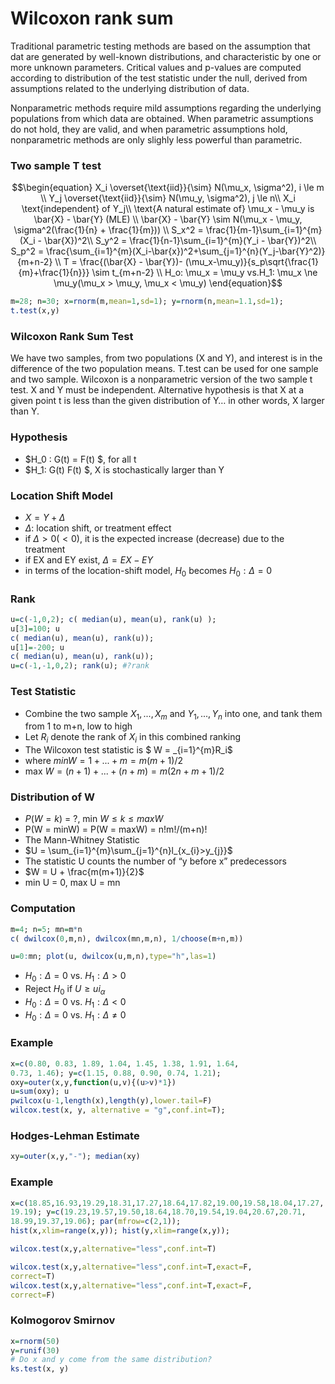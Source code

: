 # Wilcoxon rank sum

Traditional parametric testing methods are based on the assumption that dat are generated by well-known distributions, and characteristic by one or more unknown parameters. Critical values and p-values are computed according to distribution of the test statistic under the null, derived from assumptions related to the underlying distribution of data.

Nonparametric methods require mild assumptions regarding the underlying populations from which data are obtained. When parametric assumptions do not hold, they are valid, and when parametric assumptions hold, nonparametric methods are only slighly less powerful than parametric. 


### Two sample T test

$$\begin{equation}
X_i \overset{\text{iid}}{\sim} N(\mu_x, \sigma^2), i \le m \\
Y_j \overset{\text{iid}}{\sim} N(\mu_y, \sigma^2), j \le n\\
X_i \text{independent} of Y_j\\
\text{A natural estimate of} \mu_x - \mu_y is \bar{X} - \bar{Y} (MLE) \\
\bar{X} - \bar{Y} \sim N(\mu_x - \mu_y, \sigma^2(\frac{1}{n} + \frac{1}{m})) \\
S_x^2 = \frac{1}{m-1}\sum_{i=1}^{m}(X_i - \bar{X})^2\\
S_y^2 = \frac{1}{n-1}\sum_{i=1}^{m}(Y_i - \bar{Y})^2\\
S_p^2 = \frac{\sum_{i=1}^{m}(X_i-\bar{x})^2+\sum_{j=1}^{n}(Y_j-\bar{Y}^2)}{m+n-2} \\
T = \frac{(\bar{X} - \bar{Y})- (\mu_x-\mu_y)}{s_p\sqrt{\frac{1}{m}+\frac{1}{n}}} \sim t_{m+n-2} \\
H_o: \mu_x = \mu_y vs.H_1: \mu_x \ne \mu_y(\mu_x > \mu_y, \mu_x < \mu_y)
\end{equation}$$

```r
m=28; n=30; x=rnorm(m,mean=1,sd=1); y=rnorm(n,mean=1.1,sd=1);
t.test(x,y)

```
### Wilcoxon Rank Sum Test

We have two samples, from two populations (X and Y), and interest is in the difference of the two population means. T.test can be used for one sample and two sample. Wilcoxon is a nonparametric version of the two sample t test. X and Y must be independent. Alternative hypothesis is that X at a given point t is less than the given distribution of Y... in other words, X larger than Y.

### Hypothesis

* $H_0 : G(t) = F(t) $, for all t
* $H_1: G(t) \le F(t) $, X is stochastically larger than Y

### Location Shift Model

* $X = Y +\Delta$
* $\Delta$: location shift, or treatment effect
* if $\Delta > 0 (<0)$, it is the expected increase (decrease) due to the treatment
* if EX and EY exist, $\Delta = EX - EY$
* in terms of the location-shift model, $H_0$ becomes $H_0: \Delta = 0$

### Rank

```r
u=c(-1,0,2); c( median(u), mean(u), rank(u) );
u[3]=100; u
c( median(u), mean(u), rank(u));
u[1]=-200; u
c( median(u), mean(u), rank(u));
u=c(-1,-1,0,2); rank(u); #?rank

```



### Test Statistic

* Combine the two sample ${X_1,...,X_m}$ and ${Y_1,...,Y_n}$ into one, and tank them from 1 to m+n, low to high
* Let $R_i$ denote the rank of $X_i$ in this combined ranking
* The Wilcoxon test statistic is $ W = \sum_{i=1}^{m}R_i$
* where $min W = 1+ ... + m = m(m+1)/2$
* max $W = (n+1) + ... + (n+m) = m(2n+m+1)/2$

### Distribution of W

* $P(W=k)$ = ?, min $W\le k \le max W$
* P(W = minW) = P(W = maxW) = n!m!/(m+n)!
* The Mann-Whitney Statistic
* $U = \sum_{i=1}^{m}\sum_{j=1}^{n}l_{x_{i}>y_{j}}$
* The statistic U counts the number of "y before x" predecessors
* $W = U + \frac{m(m+1)}{2}$
* min U = 0, max U = mn

### Computation

```r
m=4; n=5; mn=m*n
c( dwilcox(0,m,n), dwilcox(mn,m,n), 1/choose(m+n,m))

u=0:mn; plot(u, dwilcox(u,m,n),type="h",las=1)

```


* $H_0: \Delta = 0$ vs. $H_1: \Delta > 0$
* Reject $H_0$ if $U\ge ui_{\alpha}$
* $H_0: \Delta = 0$ vs. $H_1: \Delta <0$
* $H_0: \Delta = 0$ vs. $H_1: \Delta \ne 0$


### Example

```r
x=c(0.80, 0.83, 1.89, 1.04, 1.45, 1.38, 1.91, 1.64,
0.73, 1.46); y=c(1.15, 0.88, 0.90, 0.74, 1.21);
oxy=outer(x,y,function(u,v){(u>v)*1})
u=sum(oxy); u
pwilcox(u-1,length(x),length(y),lower.tail=F)
wilcox.test(x, y, alternative = "g",conf.int=T);


```

### Hodges-Lehman Estimate

```r
xy=outer(x,y,"-"); median(xy)
```

### Example

```r
x=c(18.85,16.93,19.29,18.31,17.27,18.64,17.82,19.00,19.58,18.04,17.27,
19.19); y=c(19.23,19.57,19.50,18.64,18.70,19.54,19.04,20.67,20.71,
18.99,19.37,19.06); par(mfrow=c(2,1));
hist(x,xlim=range(x,y)); hist(y,xlim=range(x,y));

wilcox.test(x,y,alternative="less",conf.int=T)

wilcox.test(x,y,alternative="less",conf.int=T,exact=F,
correct=T)
wilcox.test(x,y,alternative="less",conf.int=T,exact=F,
correct=F)


```


### Kolmogorov Smirnov

```r
x=rnorm(50)
y=runif(30)
# Do x and y come from the same distribution?
ks.test(x, y)


```







